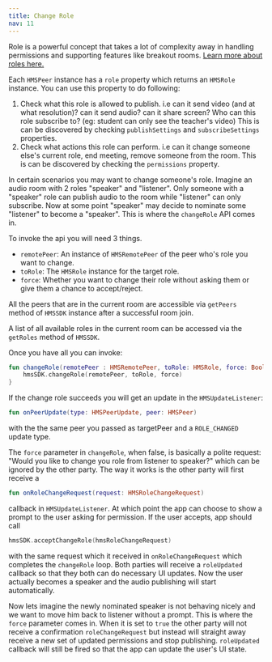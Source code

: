 ```yaml
---
title: Change Role
nav: 11
---
```


Role is a powerful concept that takes a lot of complexity away in handling permissions and supporting features like breakout rooms. [Learn more about roles here.](../foundation/Roles-and-tempates)

Each `HMSPeer` instance has a `role` property which returns an `HMSRole` instance. You can use this property to do following:

1. Check what this role is allowed to publish. i.e can it send video (and at what resolution)? can it send audio? can it share screen? Who can this role subscribe to? (eg: student can only see the teacher's video) This is can be discovered by checking `publishSettings` and `subscribeSettings` properties.
2. Check what actions this role can perform. i.e can it change someone else's current role, end meeting, remove someone from the room. This is can be discovered by checking the `permissions` property.

In certain scenarios you may want to change someone's role. Imagine an audio room with 2 roles "speaker" and "listener". Only someone with a "speaker" role can publish audio to the room while "listener" can only subscribe. Now at some point "speaker" may decide to nominate some "listener" to become a "speaker". This is where the `changeRole` API comes in.

To invoke the api you will need 3 things.
- `remotePeer`: An instance of `HMSRemotePeer` of the peer who's role you want to change.
- `toRole`: The `HMSRole` instance for the target role. 
- `force`: Whether you want to change their role without asking them or give them a chance to accept/reject.

All the peers that are in the current room are accessible via `getPeers` method of `HMSSDK` instance after a successful room join.

A list of all available roles in the current room can be accessed via the `getRoles` method of `HMSSDK`.

Once you have all you can invoke:

```kotlin
fun changeRole(remotePeer : HMSRemotePeer, toRole: HMSRole, force: Boolean) {
    hmsSDK.changeRole(remotePeer, toRole, force)
}
```

If the change role succeeds you will get an update in the `HMSUpdateListener`:

```kotlin
fun onPeerUpdate(type: HMSPeerUpdate, peer: HMSPeer)
```

with the the same peer you passed as targetPeer and a `ROLE_CHANGED` update type.

The `force` parameter in `changeRole`, when false, is basically a polite request: "Would you like to change you role from listener to speaker?" which can be ignored by the other party. The way it works is the other party will first receive a 

```kotlin
fun onRoleChangeRequest(request: HMSRoleChangeRequest)
```

callback in `HMSUpdateListener`. At which point the app can choose to show a prompt to the user asking for permission. If the user accepts, app should call 

```kotlin
hmsSDK.acceptChangeRole(hmsRoleChangeRequest)
```

with the same request which it received in `onRoleChangeRequest` which completes the `changeRole` loop. Both parties will receive a `roleUpdated` callback so that they both can do necessary UI updates. Now the user actually becomes a speaker and the audio publishing will start automatically. 

Now lets imagine the newly nominated speaker is not behaving nicely and we want to move him back to listener without a prompt. This is where the `force` parameter comes in. When it is set to `true` the other party will not receive a confirmation `roleChangeRequest` but instead will straight away receive a new set of updated permissions and stop publishing. `roleUpdated` callback will still be fired so that the app can update the user's UI state.
